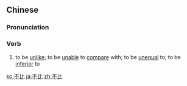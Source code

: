 ==Chinese==
{{zh-forms}}

===Pronunciation===
{{zh-pron
|m=不bǐ
|c=bat1 bei2
|mn=put-pí
|cat=v
}}

===Verb===
{{zh-verb}}

# to be [[unlike]]; to be [[unable]] to [[compare]] with; to be [[unequal]] to; to be [[inferior]] to
#: {{zh-x|我 '''不比''' 你，文化 基礎 太 差{chà}。|'''Unlike''' you, I am not very well-educated.}}

{{zh-cat|Intermediate}}

[[ko:不比]]
[[ja:不比]]
[[zh:不比]]
